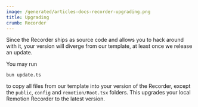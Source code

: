 ```yaml
---
image: /generated/articles-docs-recorder-upgrading.png
title: Upgrading
crumb: Recorder
---
```


Since the Recorder ships as source code and allows you to hack around with it, your version will diverge from our template, at least once we release an update.

You may run

```
bun update.ts
```

to copy all files from our template into your version of the Recorder, except the `public`, `config` and `remotion/Root.tsx` folders.
This upgrades your local Remotion Recorder to the latest version.
